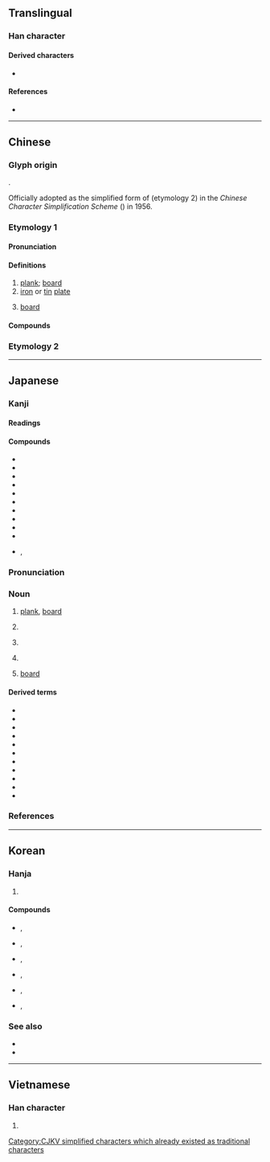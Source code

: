 {{also|闆|反}}
{{character info}}
==Translingual==

===Han character===
{{Han char|rn=75|rad=木|as=04|sn=8|four=41947,42947|canj=DHE,XDHE|ids=⿰木反}}

====Derived characters====
* {{l|mul|[[𥯈]], [[𨧸]], [[𫪒]]}}

====References====
* {{Han ref|kx=0514.150|dkj=14518|dj=0902.020|hdz=21172.030|uh=677F|ud=26495|bh=AA4F|bd=43599}}

----

==Chinese==

===Glyph origin===
{{Han etym}}
{{Han compound|木|反|ls=psc|c1=s|c2=p|t1=tree}}.

Officially adopted as the simplified form of {{zh-l|*闆}} (etymology 2) in the ''Chinese Character Simplification Scheme'' ({{w2|zh|pref=《|s:漢字簡化方案|漢字簡化方案|suf=》}}) in 1956.

===Etymology 1===
{{zh-forms}}

====Pronunciation====
{{zh-pron
|m=bǎn
|c=baan2
|h=pfs=pán
|j=ban2
|mn=pán
|mn-t=boin2/bain2/bang2
|mn-t_note=boin2/bain2 - vernacular; bang2 - literary
|x=ban3
|mc=y
|oc=y
|ma=Zh-ban.ogg
|cat=n
}}

====Definitions====
{{zh-hanzi}}

# [[plank]]; [[board]]
# [[iron]] or [[tin]] [[plate]]
# {{lb|zh|internet}} [[board]] {{gloss|sub-unit of a larger [[BBS]] or [[imageboard]]}}

====Compounds====
{{zh-der|板板六十四|板報|板壁|板擦|板材|板車|板齒|板床|板銼|板凳|板斧|板鼓|板胡|板籍|板結|板塊|板藍根|板栗|板門|板皮|板墻|板球|板兒爺|板上釘釘|板式|板書|板刷|板瓦|板鴨|板牙|板煙|板眼|板硬|板油|板羽球|板障|板正|板直|板紙|板滯|板子|滑板車|拍板|吃板刀麵|剛板硬正|二六板|印板兒|夾板|冷板曲|刀板|導流板|官板兒|坐冷板凳|不鏽鋼板|三夾板|導板|地板運動|一字一板|天花板|七色板|大板|下板兒|慢板|叫板|光板兒|不對腔板|悶板|快板|刻板|原板|呱嗒板兒|合板眼|弦面板|三角板|儀表板|代板|一板三眼|尺板斗食|啞板|冷板凳|刻板印象|平板車|古板|反光板|七星板|尺板|一鼓一板|執板|平板儀|一板一眼|墊板|呆板|倒板|三板|傳板|床板|地板|夾板船|宋板|大陸板塊|大板車|坐板瘡|合板|平板|地板操|圖板|單板|冷軋鋼板|吃釘板|刊板|介面板|七巧板|保麗龍板|中原板蕩|板死|板刀|板板|板手|新書看板|牙板|板強|板大頭子|皮板兒|爛板烏龜|板僵|札板兒|白板|板根|板牆球|活動看板|滑板|把臉一板|拘板|搖板|板築|板金工作|板沓|樣板戲|截板|板著臉|拼花地板|甘蔗板|打緊板|檀板|明板|樓板|板門店|榔板|板闥|砧板|板巾|木板|板兒車|板主|板金|手板子|畫板|板塊構造|洗衣板|板輿|板殼蟲|板塊運動|留言板|板屋|板兒|散板|打板子|樣板|正手板|板錄|板魚|淌板船|摶風板|泥板岩|琛板|極板|枷板|板起臉|模板工|棺材板|白板天子|木板畫|甲板|流水板|打絕板|手板|板畫|看板|板搭饊子|爛板洋錢|拿板弄勢|板橋|漲停板|溜滑板|歌板|浪板|波形板|木板大鼓|板搭|板腔體|毛板|死板|曲線板|數位板|白板單吊|模板|桌椅板凳|案板|板踏|板蕩|板腐|板岩|板呎|木心板|有板有眼|滑板運動|打路莊板|搓板|滑雪板|粘板岩|魚板|鉛板|趿拉板兒|腰板兒|跌停板|踢到鐵板|製圖板|美耐板|綽板|線板兒|黑板|電腦看板|鐵拍板|雜板令|籃板球|閘板|纖維板|腳踏板|舢板運動|篩板|竹板書|笏板|血小板|踏板|艎板|走板眼|門板|繪圖板|詔板|綽板婆|舢板|魔板|簡板|螢光板|魚鼓簡板|紅牙板|經板兒|腰板脖硬|竹板|飛行甲板|鼓板|黑漆板凳|蠟板|號板|踏足板|負手板|鄭板橋|鳴榔板|翹翹板|隔音板|過河抽板|響板|腳板|露板|風浪板|頭板|鐵板|鐵板路|調色板|面板|雲板|老板娘|隔板|銅琵鐵板|蓋天板|鐵板大鼓|開新板|長板|腰板|鐵板快書|走板|錢板兒|鋼板|鋪板|鋁板|金錢板|膊風板|竹板歌|遮光板|過橋抽板|跳板|老板|銅板|鶴板|蹺蹺板|老八板兒|鐵板註腳|象板|電子看板|電路板|鐵板燒|腳底板兒|粉板|板沙|石板|石板巷|壽板}}

===Etymology 2===
{{zh-see|闆|s|''used in {{zh-l|*老闆}}''}}

{{zh-cat|Elementary}}

----

==Japanese==

===Kanji===
{{ja-kanji|grade=3|rs=木04}}

====Readings====
{{ja-readings
|goon=へん
|kanon=はん
|kanyoon=ばん
|kun=いた-
}}

====Compounds====
{{der-top|Compounds}}
* {{ja-r|板%木|はん%ぎ}}
* {{ja-r|板%木|ばん%ぎ}}
* {{ja-r|板%書|ばん%しょ}}
* {{ja-r|指%板|し%ばん|[[fingerboard]]}}
* {{ja-r|黒%板|こく%ばん|[[blackboard]]}}
* {{ja-r|白%板|はく%ばん|[[whiteboard]]}}
* {{ja-r|平%板%型|へい%ばん%-がた}}
* {{ja-r|平%板%式|へい%ばん%しき}}
* {{ja-r|鉄%板|てっ%ぱん|[[griddle]]}}
* {{ja-r|鉄%板%焼き|てっ%ぱん%やき}}
* {{ja-r|三%板|サン%パン}}, {{ja-r|舢%板|サン%パン|[[sampan]]}}
{{der-bottom}}

{{wp|lang=ja}}
{{ja-kanjitab|いた|yomi=k}}

===Pronunciation===
{{ja-pron|yomi=k|いた|acc=1|acc_ref=DJR,NHK}}

===Noun===
{{ja-noun|いた}}

# [[plank]], [[board]]
# {{lb|ja|cooking|sort=いた}} {{short for|ja|俎板}}
# {{lb|ja|cooking|sort=いた}} {{short for|ja|板前}}
# {{lb|ja|cooking|sort=いた}} {{short for|ja|板場}}
# {{lb|ja|internet}} [[board]] {{gloss|sub-unit of a larger [[BBS]] or [[imageboard]]}}

====Derived terms====
{{der-top}}
* {{ja-r|板%垣|いた%がき}}
* {{ja-r|板%材|いた%ざい}}
* {{ja-r|板の間|いたのま}}
* {{ja-r|板%場|いた%ば}}
* {{ja-r|板%挟み|いた%ばさみ}}
* {{ja-r|板%碑|いた%び}}
* {{ja-r|板%塀|いた%べい}}
* {{ja-r|板%前|いた%まえ}}
* {{ja-r|板%目|いた%め}}
* {{ja-r|押%板|おし%いた|[[shoin]] style [[tokonoma]]}}
* {{ja-r|俎%板|まな%いた}}
{{der-bottom}}

===References===
<references/>

{{cln|ja|2channel slang}}

----

==Korean==

===Hanja===
{{ko-hanja|hangeul=[[판]]|eumhun=|rv=pan|mr=p'an|y=phan}}

# {{rfdef|ko|sort=木04}}

====Compounds====
* {{l|ko|數板}}, {{l|ko|수판}}
* {{l|ko|算板}}, {{l|ko|산판}}
* {{l|ko|셈板|tr=-}}, {{l|ko|셈판}}
* {{l|ko|籌板}}, {{l|ko|주판}}
* {{l|ko|珠板}}, {{l|ko|주판}}
* {{l|ko|頂板}}, {{l|ko|정판}}

===See also===
* {{l|ko|反}}
* {{l|ko|版}}

----

==Vietnamese==

===Han character===
{{vi-hantu|[[ván]], [[bản]], [[bửng]], [[phản]]|rs=木04}}

# {{rfdef|vi}}

[[Category:CJKV simplified characters which already existed as traditional characters]]